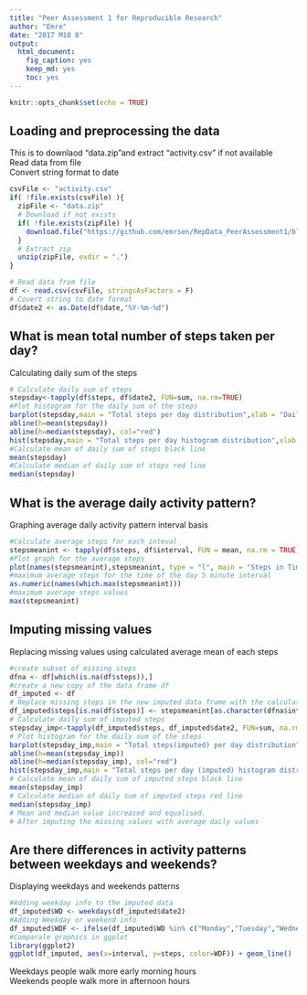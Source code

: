 ---
title: "Peer Assessment 1 for Reproducible Research"
author: "Emre"
date: "2017 M10 8"
output: 
  html_document: 
    fig_caption: yes
    keep_md: yes
    toc: yes
---

```{r setup, include=FALSE}
knitr::opts_chunk$set(echo = TRUE)
```

## Loading and preprocessing the data

This is to downlaod "data.zip"and extract "activity.csv" if not available  
Read data from file  
Convert string format to date  

```{r prepocess}
csvFile <- "activity.csv"
if( !file.exists(csvFile) ){
  zipFile <- "data.zip"
  # Download if not exists
  if( !file.exists(zipFile) ){
    download.file("https://github.com/emrsen/RepData_PeerAssessment1/blob/master/activity.zip", destfile = zipFile)
  }
  # Extract zip
  unzip(zipFile, exdir = ".") 
}

# Read data from file
df <- read.csv(csvFile, stringsAsFactors = F)
# Covert string to date format
df$date2 <- as.Date(df$date,"%Y-%m-%d")
```

## What is mean total number of steps taken per day?

Calculating daily sum of the steps

```{r mean_total_steps_daily}
# Calculate daily sum of steps
stepsday<-tapply(df$steps, df$date2, FUN=sum, na.rm=TRUE)
#Plot histogram for the daily sum of the steps
barplot(stepsday,main = "Total steps per day distribution",xlab = "Daily steps")
abline(h=mean(stepsday))
abline(h=median(stepsday), col="red")
hist(stepsday,main = "Total steps per day histogram distribution",xlab = "Daily steps")
#Calculate mean of daily sum of steps black line
mean(stepsday)
#Calculate median of daily sum of steps red line
median(stepsday)
```

## What is the average daily activity pattern?

Graphing average daily activity pattern interval basis

```{r graph_average}
#Calculate average steps for each inteval
stepsmeanint <- tapply(df$steps, df$interval, FUN = mean, na.rm = TRUE)
#Plot graph for the average steps
plot(names(stepsmeanint),stepsmeanint, type = "l", main = "Steps in Time Series Plot", xlab = "5-Minute Intervals", ylab = "Average Number of Steps")
#maximum average steps for the time of the day 5 minute interval
as.numeric(names(which.max(stepsmeanint)))
#maximum average steps values
max(stepsmeanint)

```

## Imputing missing values

Replacing missing values using calculated average mean of each steps

```{r impute_missing_values}
#create subset of missing steps
dfna <- df[which(is.na(df$steps)),]
#create a new copy of the data frame df
df_imputed <- df
# Replace missing steps in the new imputed data frame with the calculated missing steps
df_imputed$steps[is.na(df$steps)] <- stepsmeanint[as.character(dfna$interval)]
# Calculate daily sum of imputed steps
stepsday_imp<-tapply(df_imputed$steps, df_imputed$date2, FUN=sum, na.rm=TRUE)
# Plot histogram for the daily sum of the steps
barplot(stepsday_imp,main = "Total steps(imputed) per day distribution",xlab = "Daily steps")
abline(h=mean(stepsday_imp))
abline(h=median(stepsday_imp), col="red")
hist(stepsday_imp,main = "Total steps per day (imputed) histogram distribution",xlab = "Daily steps")
# Calculate mean of daily sum of imputed steps black line
mean(stepsday_imp)
# Calculate median of daily sum of imputed steps red line
median(stepsday_imp)
# Mean and median value increased and equalised. 
# After imputing the missing values with average daily values
```

## Are there differences in activity patterns between weekdays and weekends?

Displaying weekdays and weekends patterns

```{r weekdayend_compare}
#Adding weekday info to the imputed data
df_imputed$WD <- weekdays(df_imputed$date2)
#Adding Weekday or weekend info
df_imputed$WDF <- ifelse(df_imputed$WD %in% c("Monday","Tuesday","Wednesday","Thursday","Friday"), "WeekDay", "WeekEnd")
#Comparale graphics in ggplot
library(ggplot2)
ggplot(df_imputed, aes(x=interval, y=steps, color=WDF)) + geom_line()

```
  
Weekdays people walk more early morning hours  
Weekends people walk more in afternoon hours